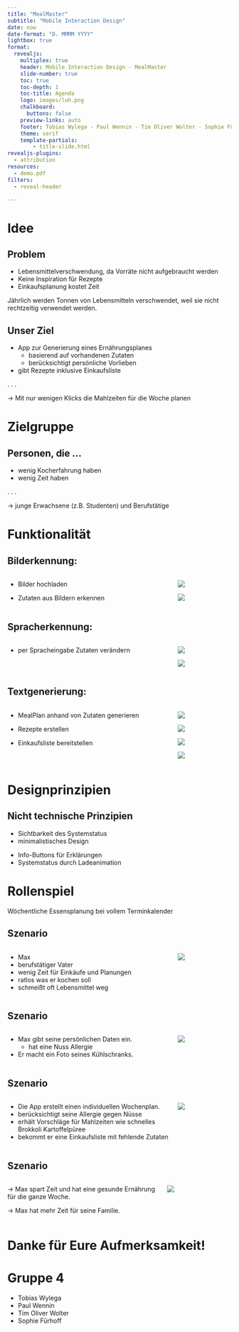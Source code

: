 ```yaml
---
title: "MealMaster"
subtitle: "Mobile Interaction Design"
date: now
date-format: "D. MMMM YYYY"
lightbox: true
format:
  revealjs:
    multiplex: true
    header: Mobile Interaction Design - MealMaster
    slide-number: true
    toc: true
    toc-depth: 1
    toc-title: Agenda
    logo: images/luh.png
    chalkboard:
      buttons: false
    preview-links: auto
    footer: Tobias Wylega - Paul Wennin - Tim Oliver Wolter - Sophie Fürhoff
    theme: serif
    template-partials:
        - title-slide.html
revealjs-plugins:
  - attribution
resources:
  - demo.pdf
filters:
  - reveal-header

---
```


# Idee

## Problem
- Lebensmittelverschwendung, da Vorräte nicht aufgebraucht werden
- Keine Inspiration für Rezepte
- Einkaufsplanung kostet Zeit

::: notes
Jährlich werden Tonnen von Lebensmitteln verschwendet, weil sie nicht rechtzeitig verwendet werden.
:::

## Unser Ziel
- App zur Generierung eines Ernährungsplanes
  - basierend auf vorhandenen Zutaten
  - berücksichtigt persönliche Vorlieben
- gibt Rezepte inklusive Einkaufsliste

. . .

→ Mit nur wenigen Klicks die Mahlzeiten für die Woche planen


# Zielgruppe
## Personen, die …
- wenig Kocherfahrung haben 
- wenig Zeit haben

. . .

→ junge Erwachsene (z.B. Studenten) und Berufstätige

# Funktionalität

## Bilderkennung:  
::: {.columns}
::: {.column width=75%}
- Bilder hochladen

::: {.fragment fragment-index=2}
- Zutaten aus Bildern erkennen
:::
:::
::: {.column width=25%}
::: {.r-stack}
![](images/image-upload.png)

![](images/validate-items.png){.fragment fragment-index=2}
:::
:::
:::
## Spracherkennung:
::: {.columns}
::: {.column width=75%}
- per Spracheingabe Zutaten verändern
:::
::: {.column width=25%}
::: {.r-stack}
![](images/validate-items.png)

![](images/voice.png){.fragment fragment-index=2}

:::
:::
:::

## Textgenerierung:
::: {.columns}
::: {.column width=75%}
- MealPlan anhand von Zutaten generieren

::: {.fragment fragment-index=3}
- Rezepte erstellen
:::

::: {.fragment fragment-index=4}
- Einkaufsliste bereitstellen
:::

:::
::: {.column width=25%}
::: {.r-stack}
![](images/home-screen.png)

![](images/meal-plan.png){.fragment fragment-index=2}

![](images/recipes.png){.fragment fragment-index=3}

![](images/shopping-list.png){.fragment fragment-index=4}

:::
:::
:::

# Designprinzipien
## Nicht technische Prinzipien
- Sichtbarkeit des Systemstatus
- minimalistisches Design

::: {.notes}
- Info-Buttons für Erklärungen
- Systemstatus durch Ladeanimation
:::
# Rollenspiel
Wöchentliche Essensplanung bei vollem Terminkalender

## Szenario
::: {.columns}
::: {.column width=75%}
- Max
- berufstätiger Vater
- wenig Zeit für Einkäufe und Planungen
- ratlos was er kochen soll
- schmeißt oft Lebensmittel weg
:::

::: {.column width=25%}
![](images/max.jpg)
:::
:::

## Szenario
::: {.columns}
::: {.column width=75%}
- Max gibt seine persönlichen Daten ein.
  - hat eine Nuss Allergie
- Er macht ein Foto seines Kühlschranks.
:::
::: {.column width=25%}
![](images/kuehlschrank.jpg)
:::
:::


## Szenario
::: {.columns}
::: {.column width=75%}
- Die App erstellt einen individuellen Wochenplan.
- berücksichtigt seine Allergie gegen Nüsse
- erhält Vorschläge für Mahlzeiten wie schnelles Brokkoli Kartoffelpüree
- bekommt er eine Einkaufsliste mit fehlende Zutaten
:::
::: {.column width=25%}
![](images/meal-plan.png)
:::
:::

## Szenario
::: {.columns}
::: {.column width=70%}
→ Max spart Zeit und hat eine gesunde Ernährung für die ganze Woche.

→ Max hat mehr Zeit für seine Familie.

:::
::: {.column width=30%}
![](images/happy-max.jpg)
:::
:::

# Danke für Eure Aufmerksamkeit! {.unlisted}
# Gruppe 4 {.unlisted}
- Tobias Wylega
- Paul Wennin
- Tim Oliver Wolter
- Sophie Fürhoff
